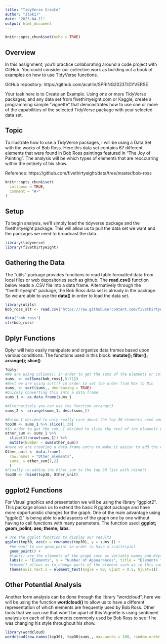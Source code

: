 ---
title: "TidyVerse Create"
author: "Jlok17"
date: "2023-04-11"
output: html_document
---

```{r setup, include=FALSE}
knitr::opts_chunk$set(echo = TRUE)
```


## Overview

In this assignment, you’ll practice collaborating around a code project with GitHub.  You could consider our collective work as building out a book of examples on how to use TidyVerse functions.

GitHub repository:  https://github.com/acatlin/SPRING2023TIDYVERSE


Your task here is to Create an Example.  Using one or more TidyVerse packages, and any data set from fivethirtyeight.com or Kaggle, create a programming sample “vignette” that demonstrates how to use one or more of the capabilities of the selected TidyVerse package with your selected data set.


## Topic 

To illustrate how to use a TidyVerse packages, I will be using a Data Set with the works of Bob Ross. Here this data set contains 67 different elements that were found in Bob Ross paintings featured in "The Joy of Painting". 
The analysis will be which types of elements that are reoccurring within the entirety of his show. 

Reference: https://github.com/fivethirtyeight/data/tree/master/bob-ross 

```{r, include = FALSE}
knitr::opts_chunk$set(
  collapse = TRUE,
  comment = "#>"
)
```


## Setup

To begin analysis, we'll simply load the tidyverse package and the fivethrityeight package. This will allow us to pull the data set we want and the packages we need to broadcast the data.

```{r setup, message=FALSE}
library(tidyverse)
library(fivethirtyeight)
```


## Gathering the Data

The "utils" package provides functions to read table formatted data from local files or web depositories such as github. The **read.csv()** function below reads a .CSV file into a data frame. Alternatively through the "fivethirtyeight" package, the Bob Ross data set is already in the package. So we are able to use the **data()** in order to load the data set. 


```{r}
library(utils)
Bob_ross_alt <- read.csv("https://raw.githubusercontent.com/fivethirtyeight/data/master/bob-ross/elements-by-episode.csv", sep = ',')

data("bob_ross")
str(bob_ross)
```


## Dplyr Functions

Dplyr will help easily manipulate and organize data frames based upon various conditions.  The functions used in this block: **mutate(); filter(); arrange(); slice()**.

```{r}
?dplyr
#We are using colSums() in order to get the sums of the elements or columns that we want
sums_ <- colSums(bob_ross[,5:71])
#Next we are using sort() in order to set the order from Max to Min
sums_ <- sort(sums_, decreasing = TRUE)
#Quickly Converting this into a data frame.
sums_1 <- as.data.frame(sums_)

#Alternatively you can use the function arrange()
sums_2 <- arrange(sums_1, desc(sums_))

#Below I decided to only really care about the top 30 elements used and made the rest of them into one element called "Other_sum". This can be accomplished with the slice() to take the top 30 first.
top30 <- sums_1 %>% slice(1:30)
#In order to get the sum, I decided to slice the rest of the elements used and then mutate a new column that would be the sum of all of the remaining elements which ended up being 132.
other_sum <- sums_1 %>% 
  slice(31:nrow(sums_1)) %>%
  mutate(Number = sum(other_sum))
#Here we are creating a data frame entry to make it easier to add the element "Other_elements" back
Other_unit <- data.frame(
  row.names = "Other_elements", 
  sums_ = other_sum[1,2]
  )
#Finally re-adding the Other_sum to the top 30 list with rbind()
top30 <- rbind(top30, Other_unit)

```

## ggplot2 Functions 

For Visual graphics and presentation we will be using the library "ggplot2". This package allows us to extend the basic R ggplot package and have more opportunistic changes for the graph. One of the main advantage using "ggplot2" is being able to add aspects of the graph one by one without having to call functions with many parameters.  The function used:  **ggplot; geom_polint; aes; theme; labs**.

```{r}
# Use the ggplot function to display our results
ggplot(top30, aes(x = rownames(top30), y = sums_)) +
  #We want to use geom_point in order to have a scatterplot
  geom_point() +
  #labs() are the elements of the graph such as Variable names and Keys
  labs(x = "Elements", y = "Number of Appearances", title = "Elements found in Bob Ross's Paintings") +
  #theme() allows us to change parts of the element such as in this case we are rotating the x-variable's name in order clearly see each elements name 
  theme(axis.text.x = element_text(angle = 90, vjust = 0.5, hjust=1))

```

## Other Potential Analysis

Another form analysis can be done through the library "wordcloud", here we will be using the function **wordcloud()** to allow us to have a different representation of which elements are frequently used by Bob Ross. Other tools that we can use that won't be apart of this Vignette is using sentiment analysis on each of the elements commonly used by Bob Ross to see if he was changing his style throughout his show.

```{R}
library(wordcloud)
wordcloud(row.names(top30), top30$sums_, max.words = 100, random.order = FALSE)
```

